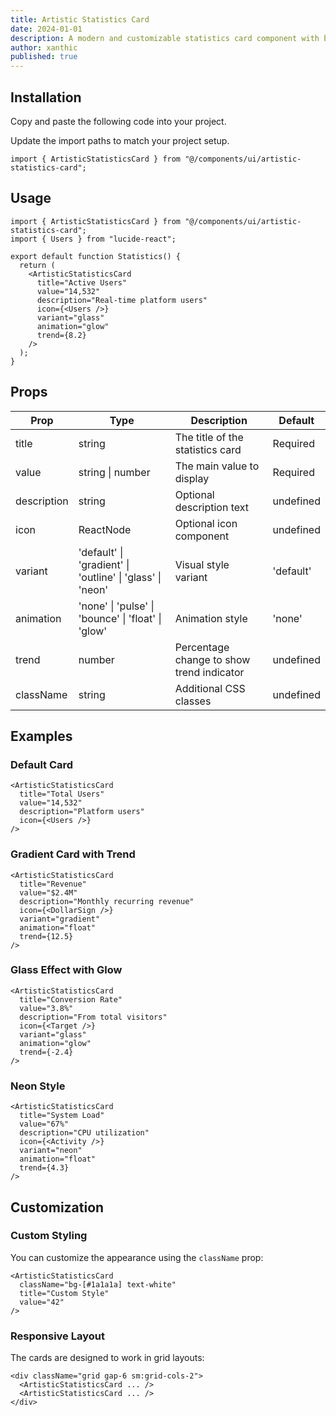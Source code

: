 ```yaml
---
title: Artistic Statistics Card
date: 2024-01-01
description: A modern and customizable statistics card component with beautiful animations, variants, and trend indicators.
author: xanthic
published: true
---
```


<ComponentPreview name="artistic-statistics-card-demo" />

## Installation

<Steps>

<Step>Copy and paste the following code into your project.</Step>

<ComponentSource name="artistic-statistics-card" />

<Step>Update the import paths to match your project setup.</Step>

```tsx
import { ArtisticStatisticsCard } from "@/components/ui/artistic-statistics-card";
```

</Steps>

## Usage

```tsx
import { ArtisticStatisticsCard } from "@/components/ui/artistic-statistics-card";
import { Users } from "lucide-react";

export default function Statistics() {
  return (
    <ArtisticStatisticsCard
      title="Active Users"
      value="14,532"
      description="Real-time platform users"
      icon={<Users />}
      variant="glass"
      animation="glow"
      trend={8.2}
    />
  );
}
```

## Props

| Prop        | Type                                                      | Description                               | Default   |
| ----------- | --------------------------------------------------------- | ----------------------------------------- | --------- |
| title       | string                                                    | The title of the statistics card          | Required  |
| value       | string \| number                                          | The main value to display                 | Required  |
| description | string                                                    | Optional description text                 | undefined |
| icon        | ReactNode                                                 | Optional icon component                   | undefined |
| variant     | 'default' \| 'gradient' \| 'outline' \| 'glass' \| 'neon' | Visual style variant                      | 'default' |
| animation   | 'none' \| 'pulse' \| 'bounce' \| 'float' \| 'glow'        | Animation style                           | 'none'    |
| trend       | number                                                    | Percentage change to show trend indicator | undefined |
| className   | string                                                    | Additional CSS classes                    | undefined |

## Examples

### Default Card

```tsx
<ArtisticStatisticsCard
  title="Total Users"
  value="14,532"
  description="Platform users"
  icon={<Users />}
/>
```

### Gradient Card with Trend

```tsx
<ArtisticStatisticsCard
  title="Revenue"
  value="$2.4M"
  description="Monthly recurring revenue"
  icon={<DollarSign />}
  variant="gradient"
  animation="float"
  trend={12.5}
/>
```

### Glass Effect with Glow

```tsx
<ArtisticStatisticsCard
  title="Conversion Rate"
  value="3.8%"
  description="From total visitors"
  icon={<Target />}
  variant="glass"
  animation="glow"
  trend={-2.4}
/>
```

### Neon Style

```tsx
<ArtisticStatisticsCard
  title="System Load"
  value="67%"
  description="CPU utilization"
  icon={<Activity />}
  variant="neon"
  animation="float"
  trend={4.3}
/>
```

## Customization

### Custom Styling

You can customize the appearance using the `className` prop:

```tsx
<ArtisticStatisticsCard
  className="bg-[#1a1a1a] text-white"
  title="Custom Style"
  value="42"
/>
```

### Responsive Layout

The cards are designed to work in grid layouts:

```tsx
<div className="grid gap-6 sm:grid-cols-2">
  <ArtisticStatisticsCard ... />
  <ArtisticStatisticsCard ... />
</div>
```

